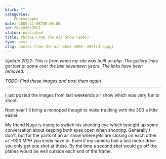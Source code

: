 ```yaml
---
blurb: ""
categories:
  - Photography
date: 2005-11-08T00:00:00
id: 20eLR3RcZPGI
status: published
title: Photos From The Air Show (2005)
type: post
slug: photos-from-the-air-show-2005--20elr3rczpgi
---
```


_Update 2022: This is from when my site was built on php. The gallery links got lost at some over the last seventeen years. The links have been removed._

_TODO: Find these images and post them again_

---

I just posted the images from last weekends air show which was very fun to shoot. 

Next year I'll bring a monopod though to make tracking with the 300 a little easier. 

My friend Nuge is trying to switch his shooting eye which brought up some conversation about keeping both eyes open when shooting. Generally I don't, but for the parts of an air show where jets are closing on each other at \~900 MPH you kinda have to. Even if my camera had a fast motor drive you only get one shot at these. By the time a second shot would go off the planes would be well outside each end of the frame.
